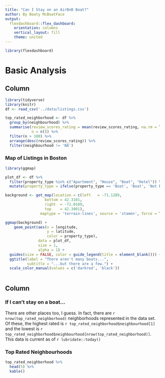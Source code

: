 ```yaml
---
title: "Can I Stay on an AirBnB Boat?"
author: By Boaty McBoatFace
output: 
  flexdashboard::flex_dashboard:
    orientation: columns
    vertical_layout: fill
    theme: united
---
```


```r
library(flexdashboard)
```

# Basic Analysis

Column {data-width=650}
-----------------------------------------------------------------------

```r
library(tidyverse)
library(knitr)
df <- read_csv('../data/listings.csv')

top_rated_neighborhood <- df %>% 
  group_by(neighbourhood) %>% 
  summarise(review_scores_rating = mean(review_scores_rating, na.rm = T),
            n = n()) %>% 
  filter(n > 100) %>% 
  arrange(desc(review_scores_rating)) %>% 
  filter(neighbourhood != 'NA')
```

### Map of Listings in Boston

```r

library(ggmap)

plot_df <- df %>%
  filter(property_type %in% c("Apartment", "House", "Boat", "Hotel")) %>% 
  mutate(property_type = ifelse(property_type == 'Boat', 'Boat', 'Not Boat'))

background <- get_map(location = c(left   = -71.1289, 
				  bottom = 42.3101, 
				  right  = -71.0189, 
				  top    = 42.3801),
				maptype = 'terrain-lines', source = 'stamen', force = T)

ggmap(background) + 
	geom_point(aes(x = longitude, 
	               y = latitude, 
	               color = property_type),
			   data = plot_df, 
			   size = 1,
			   alpha = 1) + 
  guides(size = FALSE, color = guide_legend(title = element_blank())) + 
  ggtitle(label = "There aren't many boats...",
          subtitle = "...but there are a few.") + 
  scale_color_manual(values = c('darkred', 'black'))
  

```


Column {data-width=350}
-----------------------------------------------------------------------

### If I can't stay on a boat...

There are other places too, I guess. In fact, there are ```r nrow(top_rated_neighborhood)``` neighborhoods represented in the data set. Of these, the highest rated is ```r top_rated_neighborhood$neighbourhood[1]``` and the lowest is ```r top_rated_neighborhood$neighbourhood[nrow(top_rated_neighborhood)]```. This data is current as of ```r lubridate::today()```

### Top Rated Neighbourhoods
```r
top_rated_neighborhood %>% 
  head(5) %>% 
  kable()
```
